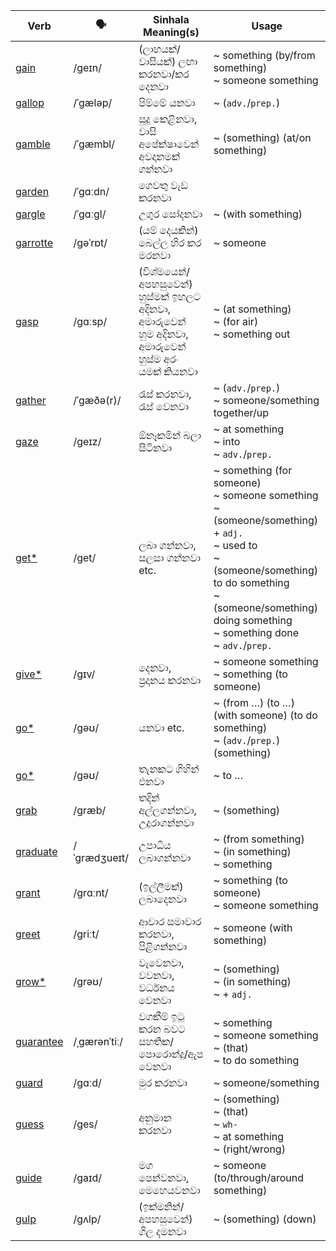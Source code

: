 | Verb      | 🗣️            | Sinhala Meaning(s)                                                  | Usage                                                                                                                |
| --------- | ------------ | ------------------------------------------------------------------- | -------------------------------------------------------------------------------------------------------------------------------- |
| <a href="/essential-verbs/g/examples#gain">gain</a>      | /ɡeɪn/       | (ලාභයක්/වාසියක්) ලඟා කරනවා/කර දෙනවා                                          | ~ something (by/from something)<br/>~ someone something                                                                                                    |
| <a href="/essential-verbs/g/examples#gallop">gallop</a>    | /ˈɡæləp/     | පිම්මේ යනවා                                                             | ~ (`adv.`/`prep.`)                                                                                                                   |
| <a href="/essential-verbs/g/examples#gamble">gamble</a>    | /ˈɡæmbl/     | සූදු කෙළිනවා,<br/>වාසි අපේක්ෂාවෙන් අවදානමක් ගන්නවා                                   | ~ (something) (at/on something)                                                                                                              |
| <a href="/essential-verbs/g/examples#garden">garden</a>    | /ˈɡɑːdn/     | ගෙවතු වැඩ කරනවා                                                         |                                                                                                                                  |
| <a href="/essential-verbs/g/examples#gargle">gargle</a>    | /ˈɡɑːɡl/     | උගුර සෝදනවා                                                            | ~ (with something)                                                                                                                     |
| <a href="/essential-verbs/g/examples#garrotte">garrotte</a>  | /ɡəˈrɒt/     | (යම් දෙයකින්) බෙල්ල හිර කර මරනවා                                            | ~ someone                                                                                                                             |
| <a href="/essential-verbs/g/examples#gasp">gasp</a>      | /ɡɑːsp/      | (විශ්මයෙන්/අපහසුවෙන්) හුස්මක් ඉහලට අදිනවා,<br/>අමාරුවෙන් හුම අදිනවා,<br/>අමාරුවෙන් හුස්ම අරං යමක් කියනවා | ~ (at something)<br/>~ (for air)<br/>~ something out                                                                                         |
| <a href="/essential-verbs/g/examples#gather">gather</a>    | /ˈɡæðə(r)/   | රැස් කරනවා,<br/>රැස් වෙනවා                                                  | ~ (`adv.`/`prep.`)<br/>~ someone/something together/up                                                                                             |
| <a href="/essential-verbs/g/examples#gaze">gaze</a>      | /ɡeɪz/       | ඕනෑකමින් බලා සිටිනවා                                                       | ~ at something<br/>~ into<br/>~ `adv.`/`prep.`                                                                                                |
| <a href="/essential-verbs/g/examples#get">get\*</a>     | /ɡet/        | ලබා ගන්නවා,<br/>සලසා ගන්නවා etc.                                           | ~ something (for someone)<br/>~ someone something<br/>~ (someone/something) + `adj.`<br/>~ used to<br/>~ (someone/something) to do something<br/>~ (someone/something) doing something<br/>~ something done<br/>~ `adv.`/`prep.` |
| <a href="/essential-verbs/g/examples#give">give\*</a>    | /ɡɪv/        | දෙනවා,<br/>ප්‍රදානය කරනවා                                                     | ~ someone something<br/>~ something (to someone)                                                                                                       |
| <a href="/essential-verbs/g/examples#go">go\*</a>      | /gəʊ/        | යනවා etc.                                                            | ~ (from …) (to …) (with someone) (to do something)<br/>~ (`adv.`/`prep.`) (something)                                                                 |
| <a href="/essential-verbs/g/examples#go">go\*</a>      | /gəʊ/        | තැනකට ගිහින් එනවා                                                        | ~ to …                                                                                                                           |
| <a href="/essential-verbs/g/examples#grab">grab</a>      | /ɡræb/       | තදින් අල්ලගන්නවා,<br/>උදුරාගන්නවා                                                | ~ (something)                                                                                                                          |
| <a href="/essential-verbs/g/examples#graduate">graduate</a>  | /ˈɡrædʒueɪt/ | උපාධිය ලබාගන්නවා                                                         | ~ (from something)<br/>~ (in something)<br/>~ something                                                                                               |
| <a href="/essential-verbs/g/examples#grant">grant</a>     | /ɡrɑːnt/     | (ඉල්ලීමක්) ලබාදෙනවා                                                       | ~ something (to someone)<br/>~ someone something                                                                                                       |
| <a href="/essential-verbs/g/examples#greet">greet</a>     | /ɡriːt/      | ආචාර සමාචාර කරනවා,<br/>පිළිගන්නවා                                               | ~ someone (with something)                                                                                                                  |
| <a href="/essential-verbs/g/examples#grow">grow\*</a>    | /ɡrəʊ/       | වැවෙනවා,<br/>වවනවා,<br/>වර්ධනය වෙනවා                                               | ~ (something)<br/>~ (in something)<br/>~ + `adj.`                                                                                                   |
| <a href="/essential-verbs/g/examples#guarantee">guarantee</a> | /ˌɡærənˈtiː/ | වගකීම් ඉටු කරන බවට සහතික/පොරොන්දු/ඇප වෙනවා                                    | ~ something<br/>~ someone something<br/>~ (that)<br/>~ to do something                                                                                        |
| <a href="/essential-verbs/g/examples#guard">guard</a>     | /ɡɑːd/       | මුර කරනවා                                                             | ~ someone/something                                                                                                                         |
| <a href="/essential-verbs/g/examples#guess">guess</a>     | /ɡes/        | අනුමාන කරනවා                                                           | ~ (something)<br/>~ (that)<br/>~ `wh-`<br/>~ at something<br/>~ (right/wrong)                                                                        |
| <a href="/essential-verbs/g/examples#guide">guide</a>     | /ɡaɪd/       | මග පෙන්වනවා,<br/>මෙහෙයවනවා                                                    | ~ someone (to/through/around something)                                                                                                     |
| <a href="/essential-verbs/g/examples#gulp">gulp</a>      | /ɡʌlp/       | (ඉක්මනින්/අපහසුවෙන්) ගිල දමනවා                                              | ~ (something) (down)                                                                                                                   |